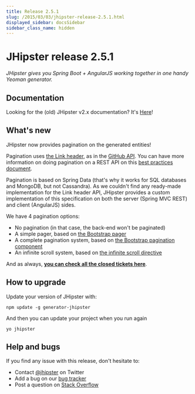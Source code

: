 ```yaml
---
title: Release 2.5.1
slug: /2015/03/03/jhipster-release-2.5.1.html
displayed_sidebar: docsSidebar
sidebar_class_name: hidden
---
```


JHipster release 2.5.1
==================

*JHipster gives you Spring Boot + AngularJS working together in one handy Yeoman generator.*

Documentation
----------

Looking for the (old) JHipster v2.x documentation? It's [Here](/documentation-archive/)!

What's new
----------

JHipster now provides pagination on the generated entities!

Pagination uses [the Link header](http://tools.ietf.org/html/rfc5988), as in the [GitHub API](https://developer.github.com/v3/#pagination). You can have more information on doing pagination on a REST API on this [best practices document](http://www.vinaysahni.com/best-practices-for-a-pragmatic-restful-api).

Pagination is based on Spring Data (that's why it works for SQL databases and MongoDB, but not Cassandra). As we couldn't find any ready-made implementation for the Link header API, JHipster provides a custom implementation of this specification on both the server (Spring MVC REST) and client (AngularJS) sides.

We have 4 pagination options:

- No pagination (in that case, the back-end won't be paginated)
- A simple pager, based on [the Bootstrap pager](http://getbootstrap.com/components/#pagination-pager)
- A complete pagination system, based on [the Bootstrap pagination component](http://getbootstrap.com/components/#pagination)
- An infinite scroll system, based on [the infinite scroll directive](http://sroze.github.io/ngInfiniteScroll/)

And as always, __[you can check all the closed tickets here](https://github.com/jhipster/generator-jhipster/issues?q=milestone%3A2.5.1+is%3Aclosed)__.

How to upgrade
------------

Update your version of JHipster with:

```
npm update -g generator-jhipster
```

And then you can update your project when you run again

```
yo jhipster
```

Help and bugs
--------------

If you find any issue with this release, don't hesitate to:

- Contact [@jhipster](https://twitter.com/jhipster) on Twitter
- Add a bug on our [bug tracker](https://github.com/jhipster/generator-jhipster/issues?state=open)
- Post a question on [Stack Overflow](http://stackoverflow.com/tags/jhipster/info)
